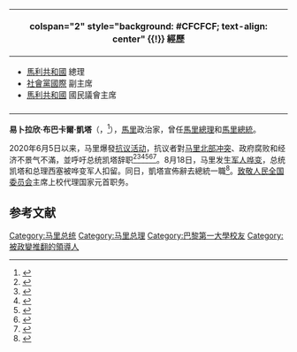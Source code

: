 {{NoteTA
|G1=Country
}}
{{Expand language|1=en|time=2020-08-29T14:26:09+00:00}}

{{Infobox Officeholder
| name = 易卜拉欣·布巴卡爾·凱塔
| image   = Ibrahim_Boubacar_Keïta_par_Claude_Truong-Ngoc_décembre_2013_(cropped).jpg
| office = {{MLI}}[[马里总统|總統]]
| premier = [[莫迪博·凱塔_(1942年)|莫迪博·凱塔]]
| term_start = 2013年9月4日
| term_end = 2020年8月19日
| predecessor   = 迪翁昆達·特拉奧雷（代理）
| successor     = {{tsl|en|Assimi Goïta|阿西米·戈伊塔}}<br/>（[[致敬人民全国委员会|致敬人民全国委员会]]主席）
| office2        = {{MLI}}[[马里总理|總理]]
| term_start2    = 1994年2月4日
| term_end2      = 2000年2月15日
| president2   =[[阿尔法·奥马尔·科纳雷|阿尔法·奥马尔·科纳雷]]
| predecessor2   = 阿卜杜拉耶·塞古·索烏
| successor2     = 芒代·西迪貝
| sex =男
| birth_date = {{birth_date|1945|1|29}}
| birth_place = {{flag|French Sudan}}[[庫佳拉|庫佳拉]]
| death_date = {{death_date_and_age|2022|1|16|1945|1|29}}
| death_place = {{MLI}}[[巴马科|巴马科]]
| nationality = {{MLI}}
| party = [[馬利團結黨|馬利團結黨]]
| alma_mater     = [[巴黎第一大学|巴黎第一大学]]
| spouse = 
| children = 
}}

<!-- 經歷信息開始 -->
{| class="infobox bordered" style="width: 22em; font-size: 90%; text-align: left; float:right;" cellpadding="3"
|- 
! colspan="2" style="background: #CFCFCF; text-align: center" {{!}} 經歷
|-
| colspan="2" style="font-size: 90%" |<div style="text-align: left">
*[[马里共和国|馬利共和國]] 總理
*[[社會黨國際|社會黨國際]] 副主席
*[[马里共和国|馬利共和國]] 國民議會主席
|-
|}
{{中文译名
| putonghua = 易卜拉欣·布巴卡尔·凯塔<ref>{{Cite web |url = http://www.cankaoxiaoxi.com/ym/20200820/2418835.shtml |title = 8月20日译名发布：Ibrahim Boubacar Keita |author = 张威威 |date = 2020-08-20 |publisher = 参考消息网 |language = zh-cn |accessdate = 2020-08-30 |archive-date = 2021-01-24 |archive-url = https://web.archive.org/web/20210124180547/http://www.cankaoxiaoxi.com/ym/20200820/2418835.shtml |dead-url = no }}</ref>
}}
'''易卜拉欣·布巴卡爾·凱塔'''（{{lang-fr|Ibrahim Boubacar Keïta}}，{{bd|1945年|1月29日|2022年|1月16日|catIdx=Keïta}}<ref>{{Cite web |url=https://www.reuters.com/world/africa/malis-ousted-president-ibrahim-boubacar-keita-has-died-says-former-justice-2022-01-16/ |title=Mali's ousted president Ibrahim Boubacar Keita dies, former minister says |access-date=2022-01-18 |archive-date=2022-01-21 |archive-url=https://web.archive.org/web/20220121055646/https://www.reuters.com/world/africa/malis-ousted-president-ibrahim-boubacar-keita-has-died-says-former-justice-2022-01-16/ }}</ref>），[[馬里|馬里]]政治家，曾任[[馬里總理|馬里總理]]和[[馬里總統|馬里總統]]。

2020年6月5日以来，马里爆發[[2020年马里抗议活动|抗议活动]]，抗议者對[[马里北部冲突|马里北部冲突]]、政府腐败和经济不景气不滿，並呼吁总统凯塔辞职<ref>{{Cite news|last=Maclean|first=Ruth|date=2020-07-16|title=Anger at Mali’s President Rises After Security Forces Kill Protesters|work=The New York Times|url=https://www.nytimes.com/2020/07/16/world/africa/mali-protesters-killed-keita.html|access-date=2020-07-17|issn=0362-4331|archive-date=2020-07-28|archive-url=https://web.archive.org/web/20200728065921/https://www.nytimes.com/2020/07/16/world/africa/mali-protesters-killed-keita.html|dead-url=no}}</ref><ref>{{Cite news|date=2020-07-17|title=Mali PM apologises for security force 'excesses' during protests|work=Reuters|url=https://www.reuters.com/article/us-mali-politics-idUSKCN24I1P0|access-date=2020-07-17|archive-date=2020-07-19|archive-url=https://web.archive.org/web/20200719225849/https://www.reuters.com/article/us-mali-politics-idUSKCN24I1P0|dead-url=no}}</ref><ref>{{Cite web|title=Mali opposition leaders freed after days of anti-gov't protests|url=https://www.aljazeera.com/news/2020/07/mali-opposition-leaders-freed-days-anti-gov-protests-200714065503441.html|access-date=2020-07-17|website=www.aljazeera.com|archive-date=2020-08-10|archive-url=https://web.archive.org/web/20200810030618/https://www.aljazeera.com/news/2020/07/mali-opposition-leaders-freed-days-anti-gov-protests-200714065503441.html|dead-url=no}}</ref><ref>{{Cite web|title=Calls for calm as Mali gov't criticised for response to protests|url=https://www.aljazeera.com/news/2020/07/calls-calm-mali-gov-criticised-response-protests-200713092657817.html|access-date=2020-07-17|website=www.aljazeera.com|archive-date=2020-08-10|archive-url=https://web.archive.org/web/20200810030620/https://www.aljazeera.com/news/2020/07/calls-calm-mali-gov-criticised-response-protests-200713092657817.html|dead-url=no}}</ref><ref>{{Cite news|date=2020-07-12|title=Mali president dissolves top court amid unrest|work=BBC News|url=https://www.bbc.com/news/world-africa-53378433|access-date=2020-07-17|archive-date=2020-07-31|archive-url=https://web.archive.org/web/20200731211418/https://www.bbc.com/news/world-africa-53378433|dead-url=no}}</ref><ref>{{Cite news|date=2020-08-18|title=Factbox: Why Mali is in turmoil again|language=en|work=Reuters|url=https://uk.reuters.com/article/uk-mali-politics-protests-factbox-idUKKCN25E1LA|access-date=2020-08-18|archive-date=2020-08-19|archive-url=https://web.archive.org/web/20200819135354/https://uk.reuters.com/article/uk-mali-politics-protests-factbox-idUKKCN25E1LA|dead-url=no}}</ref>。8月18日，马里发生[[2020年马里政变|军人哗变]]，总统凯塔和总理西塞被哗变军人扣留。同日，凱塔宣佈辭去總統一職<ref>{{cite news |title=被哗变军人扣留的马里总统宣布辞职 |url=http://www.bjd.com.cn/a/202008/19/WS5f3c71f2e4b0bde5c6075079.html |publisher=新華社}}</ref>。[[致敬人民全国委员会|致敬人民全国委员会]]主席{{tsl|en|Assimi Goïta|阿西米·戈伊塔}}上校代理国家元首职务。

==参考文献==
{{reflist}}

{{start box}}
{{s-off}}
{{succession box|代總統<br>[[迪翁昆達·特拉奧雷|迪翁昆達·特拉奧雷]]| {{le|阿西米·戈伊塔|Assimi Goita}}<br/>（[[致敬人民全国委员会|致敬人民全国委员会]]主席）| [[File:Flag_of_Mali.svg|25px]] [[马里总統|马里总統]]|2013年9月－2020年8月}}
{{succession box|[[阿卜杜拉耶·塞古·索烏|阿卜杜拉耶·塞古·索烏]]|[[芒代·西迪貝|芒代·西迪貝]]| [[File:Flag_of_Mali.svg|25px]] [[马里总理|马里总理]]|1994年2月－2000年2月}}
{{end box}}
{{馬利國家元首}}
{{Authority control}}
{{Africa-poli-bio-stub}}

{{DEFAULTSORT:Keita, Ibrahim Boubacar}}
[[Category:马里总统|Category:马里总统]]
[[Category:马里总理|Category:马里总理]]
[[Category:巴黎第一大學校友|Category:巴黎第一大學校友]]
[[Category:被政變推翻的領導人|Category:被政變推翻的領導人]]